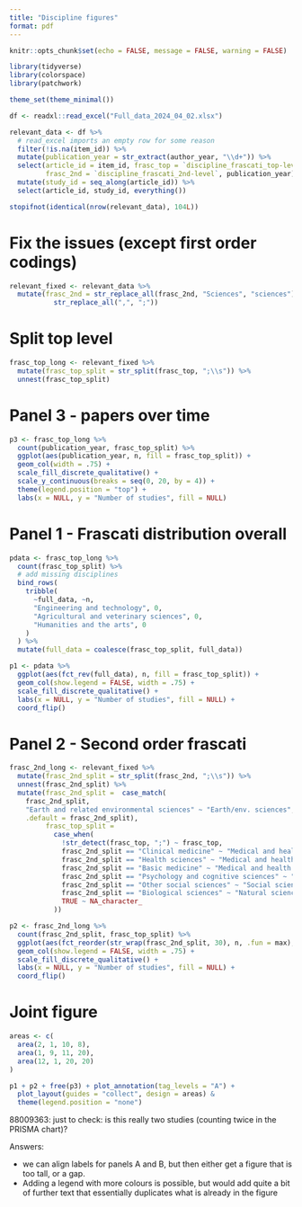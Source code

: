 ```yaml
---
title: "Discipline figures"
format: pdf
---
```


```r
knitr::opts_chunk$set(echo = FALSE, message = FALSE, warning = FALSE)
```

```r
library(tidyverse)
library(colorspace)
library(patchwork)

theme_set(theme_minimal())

df <- readxl::read_excel("Full_data_2024_04_02.xlsx")

relevant_data <- df %>% 
  # read_excel imports an empty row for some reason
  filter(!is.na(item_id)) %>% 
  mutate(publication_year = str_extract(author_year, "\\d+")) %>% 
  select(article_id = item_id, frasc_top = `discipline_frascati_top-level`,
         frasc_2nd = `discipline_frascati_2nd-level`, publication_year) %>% 
  mutate(study_id = seq_along(article_id)) %>% 
  select(article_id, study_id, everything())

stopifnot(identical(nrow(relevant_data), 104L))
```

# Fix the issues (except first order codings)

```r
relevant_fixed <- relevant_data %>% 
  mutate(frasc_2nd = str_replace_all(frasc_2nd, "Sciences", "sciences") %>% 
           str_replace_all(",", ";"))
```


# Split top level
```r
frasc_top_long <- relevant_fixed %>% 
  mutate(frasc_top_split = str_split(frasc_top, ";\\s")) %>% 
  unnest(frasc_top_split)
```


# Panel 3 - papers over time
```r
p3 <- frasc_top_long %>% 
  count(publication_year, frasc_top_split) %>% 
  ggplot(aes(publication_year, n, fill = frasc_top_split)) +
  geom_col(width = .75) +
  scale_fill_discrete_qualitative() +
  scale_y_continuous(breaks = seq(0, 20, by = 4)) +
  theme(legend.position = "top") +
  labs(x = NULL, y = "Number of studies", fill = NULL)
```

# Panel 1 - Frascati distribution overall
```r
pdata <- frasc_top_long %>% 
  count(frasc_top_split) %>% 
  # add missing disciplines
  bind_rows(
    tribble(
      ~full_data, ~n,
      "Engineering and technology", 0,
      "Agricultural and veterinary sciences", 0,
      "Humanities and the arts", 0
    )
  ) %>% 
  mutate(full_data = coalesce(frasc_top_split, full_data))

p1 <- pdata %>% 
  ggplot(aes(fct_rev(full_data), n, fill = frasc_top_split)) +
  geom_col(show.legend = FALSE, width = .75) +
  scale_fill_discrete_qualitative() +
  labs(x = NULL, y = "Number of studies", fill = NULL) +
  coord_flip()
```

# Panel 2 - Second order frascati
```r
frasc_2nd_long <- relevant_fixed %>% 
  mutate(frasc_2nd_split = str_split(frasc_2nd, ";\\s")) %>% 
  unnest(frasc_2nd_split) %>% 
  mutate(frasc_2nd_split =  case_match(
    frasc_2nd_split,
    "Earth and related environmental sciences" ~ "Earth/env. sciences",
    .default = frasc_2nd_split),
         frasc_top_split = 
           case_when(
             !str_detect(frasc_top, ";") ~ frasc_top,
             frasc_2nd_split == "Clinical medicine" ~ "Medical and health sciences",
             frasc_2nd_split == "Health sciences" ~ "Medical and health sciences",
             frasc_2nd_split == "Basic medicine" ~ "Medical and health sciences",
             frasc_2nd_split == "Psychology and cognitive sciences" ~ "Social sciences",
             frasc_2nd_split == "Other social sciences" ~ "Social sciences",
             frasc_2nd_split == "Biological sciences" ~ "Natural sciences",
             TRUE ~ NA_character_
           ))
```

```r
p2 <- frasc_2nd_long %>% 
  count(frasc_2nd_split, frasc_top_split) %>% 
  ggplot(aes(fct_reorder(str_wrap(frasc_2nd_split, 30), n, .fun = max), n, fill = frasc_top_split)) +
  geom_col(show.legend = FALSE, width = .75) +
  scale_fill_discrete_qualitative() +
  labs(x = NULL, y = "Number of studies", fill = NULL) +
  coord_flip()
```

# Joint figure
```r
areas <- c(
  area(2, 1, 10, 8),
  area(1, 9, 11, 20),
  area(12, 1, 20, 20)
)

p1 + p2 + free(p3) + plot_annotation(tag_levels = "A") +
  plot_layout(guides = "collect", design = areas) & 
  theme(legend.position = "none")
```


88009363: just to check: is this really two studies (counting twice in the 
PRISMA chart)?

Answers:

- we can align labels for panels A and B, but then either get a figure that is 
too tall, or a gap.
- Adding a legend with more colours is possible, but would add quite a bit of 
further text that essentially duplicates what is already in the figure
